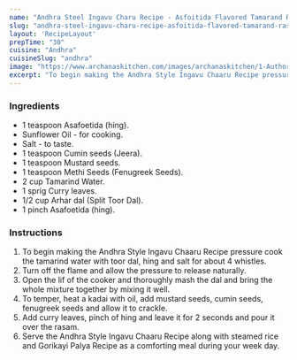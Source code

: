 ---
name: "Andhra Steel Ingavu Charu Recipe - Asfoitida Flavored Tamarand Rasam"
slug: "andhra-steel-ingavu-charu-recipe-asfoitida-flavored-tamarand-rasam"
layout: 'RecipeLayout'
prepTime: "30"
cuisine: "Andhra"
cuisineSlug: "andhra"
image: "https://www.archanaskitchen.com/images/archanaskitchen/1-Author/sibyl_sunitha/Andhra_Style_Ingavu_Chaaru_Recipe_Asafetida_flavored_Tamarind_Rasam.jpg"
excerpt: "To begin making the Andhra Style Ingavu Chaaru Recipe pressure cook the tamarind water with toor dal, hing and salt for about 4 whistles"
---

### Ingredients

- 1 teaspoon Asafoetida (hing).
- Sunflower Oil - for cooking.
- Salt - to taste.
- 1 teaspoon Cumin seeds (Jeera).
- 1 teaspoon Mustard seeds.
- 1 teaspoon Methi Seeds (Fenugreek Seeds).
- 2 cup Tamarind Water.
- 1 sprig Curry leaves.
- 1/2 cup Arhar dal (Split Toor Dal).
- 1 pinch Asafoetida (hing).

### Instructions

1. To begin making the Andhra Style Ingavu Chaaru Recipe pressure cook the tamarind water with toor dal, hing and salt for about 4 whistles.
1. Turn off the flame and allow the pressure to release naturally.
1. Open the lif of the cooker and thoroughly mash the dal and bring the whole mixture together by mixing it well.
1. To temper, heat a kadai with oil, add mustard seeds, cumin seeds, fenugreek seeds and allow it to crackle.
1. Add curry leaves, pinch of hing and leave it for 2 seconds and pour it over the rasam.
1. Serve the Andhra Style Ingavu Chaaru Recipe along with steamed rice and Gorikayi Palya Recipe  as a comforting meal during your week day.

